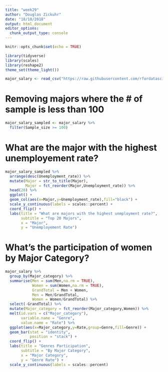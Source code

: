 ```yaml
---
title: "week29"
author: "Douglas Zickuhr"
date: "18/10/2018"
output: html_document
editor_options: 
  chunk_output_type: console
---
```


```r
knitr::opts_chunk$set(echo = TRUE)
```

```r
library(tidyverse)
library(scales)
library(reshape2)
theme_set(theme_light())
```

```r
major_salary <- read_csv("https://raw.githubusercontent.com/rfordatascience/tidytuesday/master/data/2018-10-16/recent-grads.csv")
```

# Removing majors where the # of sample is less than 100
```r
major_salary_sampled <- major_salary %>%
  filter(Sample_size >= 100)  
```


# What are the major with the highest unemployement rate?
```r
major_salary_sampled %>%
  arrange(desc(Unemployment_rate)) %>%
  mutate(Major = str_to_title(Major),
         Major = fct_reorder(Major,Unemployment_rate)) %>%
  head(20) %>%
  ggplot() + 
  geom_col(aes(x=Major,y=Unemployment_rate),fill="black") + 
  scale_y_continuous(labels = scales::percent) +
  coord_flip() + 
  labs(title = "What are majors with the highest unmployment rate?",
       subtitle = "Top 20 Majors",
       x = "Major",
       y = "Unemployement Rate")
```

# What's the participation of women by Major Category?
```r
major_salary %>%
  group_by(Major_category) %>%
  summarise(Men = sum(Men,na.rm = TRUE),
            Women = sum(Women,na.rm = TRUE),
            GrandTotal = Men + Women,
            Men = Men/GrandTotal,
            Women = Women/GrandTotal) %>%
  select(-GrandTotal) %>%
  mutate(Major_category = fct_reorder(Major_category,Women)) %>%
  melt(id.vars = c("Major_category"),
       variable.name = "Genre",
       value.name = "Rate") %>%
  ggplot(aes(x=Major_category,y=Rate,group=Genre,fill=Genre)) +
  geom_bar(stat = "identity",
           position = "stack") + 
  coord_flip() + 
  labs(title = "Genres Participation",
       subtitle = "By Major Category",
       x = "Major Category",
       y = "Genre Rate") + 
  scale_y_continuous(labels = scales::percent)
  
```


```r

```

